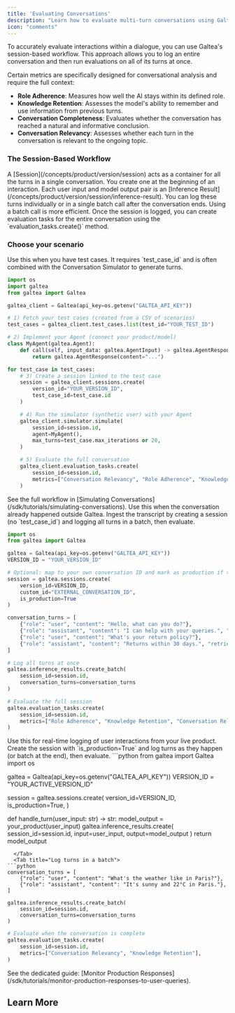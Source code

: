 ```yaml
---
title: 'Evaluating Conversations'
description: "Learn how to evaluate multi-turn conversations using Galtea's session-based workflow across test-based, past conversations, and production monitoring."
icon: "comments"
---
```



To accurately evaluate interactions within a dialogue, you can use Galtea's session-based workflow. This approach allows you to log an entire conversation and then run evaluations on all of its turns at once.

Certain metrics are specifically designed for conversational analysis and require the full context:
  - **Role Adherence**: Measures how well the AI stays within its defined role.
  - **Knowledge Retention**: Assesses the model's ability to remember and use information from previous turns.
  - **Conversation Completeness**: Evaluates whether the conversation has reached a natural and informative conclusion.
  - **Conversation Relevancy**: Assesses whether each turn in the conversation is relevant to the ongoing topic.

### The Session-Based Workflow

<Steps>
    <Step title="Create a Session">
        A [Session](/concepts/product/version/session) acts as a container for all the turns in a single conversation. You create one at the beginning of an interaction.
    </Step>
    <Step title="Log Inference Results">
        Each user input and model output pair is an [Inference Result](/concepts/product/version/session/inference-result). You can log these turns individually or in a single batch call after the conversation ends. Using a batch call is more efficient.
    </Step>
    <Step title="Evaluate the Session">
        Once the session is logged, you can create evaluation tasks for the entire conversation using the `evaluation_tasks.create()` method.
    </Step>
</Steps>

### Choose your scenario

<Tabs>
  <Tab title="Test-based evaluation">
    Use this when you have test cases. It requires `test_case_id` and is often combined with the Conversation Simulator to generate turns.

```python
import os
import galtea
from galtea import Galtea

galtea_client = Galtea(api_key=os.getenv("GALTEA_API_KEY"))

# 1) Fetch your test cases (created from a CSV of scenarios)
test_cases = galtea_client.test_cases.list(test_id="YOUR_TEST_ID")

# 2) Implement your Agent (connect your product/model)
class MyAgent(galtea.Agent):
    def call(self, input_data: galtea.AgentInput) -> galtea.AgentResponse:
        return galtea.AgentResponse(content="...")

for test_case in test_cases:
    # 3) Create a session linked to the test case
    session = galtea_client.sessions.create(
        version_id="YOUR_VERSION_ID",
        test_case_id=test_case.id
    )

    # 4) Run the simulator (synthetic user) with your Agent
    galtea_client.simulator.simulate(
        session_id=session.id,
        agent=MyAgent(),
        max_turns=test_case.max_iterations or 20,
    )

    # 5) Evaluate the full conversation
    galtea_client.evaluation_tasks.create(
        session_id=session.id,
        metrics=["Conversation Relevancy", "Role Adherence", "Knowledge Retention"],
    )
```

<Info>
  See the full workflow in [Simulating Conversations](/sdk/tutorials/simulating-conversations).
</Info>
  </Tab>

  <Tab title="Past conversations (offline ingestion)">
    Use this when the conversation already happened outside Galtea. Ingest the transcript by creating a session (no `test_case_id`) and logging all turns in a batch, then evaluate.

```python
import os
from galtea import Galtea

galtea = Galtea(api_key=os.getenv("GALTEA_API_KEY"))
VERSION_ID = "YOUR_VERSION_ID"

# Optional: map to your own conversation ID and mark as production if these are real users
session = galtea.sessions.create(
    version_id=VERSION_ID,
    custom_id="EXTERNAL_CONVERSATION_ID",
    is_production=True
)

conversation_turns = [
    {"role": "user", "content": "Hello, what can you do?"},
    {"role": "assistant", "content": "I can help with your queries.", "retrieval_context": None},
    {"role": "user", "content": "What's your return policy?"},
    {"role": "assistant", "content": "Returns within 30 days.", "retrieval_context": "Returns are accepted within 30 days of purchase."},
]

# Log all turns at once
galtea.inference_results.create_batch(
    session_id=session.id,
    conversation_turns=conversation_turns
)

# Evaluate the full session
galtea.evaluation_tasks.create(
    session_id=session.id,
    metrics=["Role Adherence", "Knowledge Retention", "Conversation Relevancy"],
)
```
  </Tab>

  <Tab title="Monitoring (production)">
    Use this for real-time logging of user interactions from your live product. Create the session with `is_production=True` and log turns as they happen (or batch at the end), then evaluate.

<Tabs>
  <Tab title="Log turns individually">
```python
from galtea import Galtea
import os

galtea = Galtea(api_key=os.getenv("GALTEA_API_KEY"))
VERSION_ID = "YOUR_ACTIVE_VERSION_ID"

session = galtea.sessions.create(
    version_id=VERSION_ID,
    is_production=True,
)

def handle_turn(user_input: str) -> str:
    model_output = your_product(user_input)
    galtea.inference_results.create(
        session_id=session.id,
        input=user_input,
        output=model_output
    )
    return model_output
```
  </Tab>
  <Tab title="Log turns in a batch">
```python
conversation_turns = [
    {"role": "user", "content": "What's the weather like in Paris?"},
    {"role": "assistant", "content": "It's sunny and 22°C in Paris."},
]

galtea.inference_results.create_batch(
    session_id=session.id,
    conversation_turns=conversation_turns
)
```
  </Tab>
</Tabs>

```python
# Evaluate when the conversation is complete
galtea.evaluation_tasks.create(
    session_id=session.id,
    metrics=["Conversation Relevancy", "Knowledge Retention"],
)
```

<Info>
  See the dedicated guide: [Monitor Production Responses](/sdk/tutorials/monitor-production-responses-to-user-queries).
</Info>
  </Tab>
</Tabs>

## Learn More

<CardGroup cols={2}>
  <SessionCard />
  <InferenceResultCard />
  <EvaluationCard />
  <ConversationSimulatorCard />
</CardGroup>
